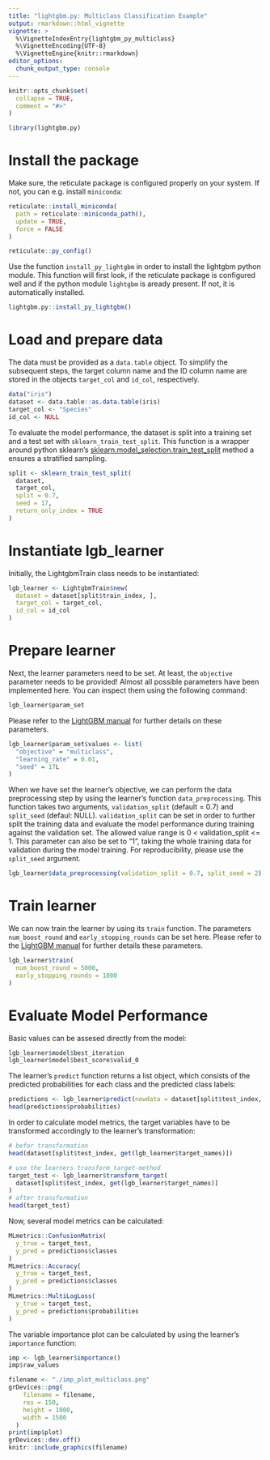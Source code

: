 ```yaml
---
title: "lightgbm.py: Multiclass Classification Example"
output: rmarkdown::html_vignette
vignette: >
  %\VignetteIndexEntry{lightgbm_py_multiclass}
  %\VignetteEncoding{UTF-8}
  %\VignetteEngine{knitr::rmarkdown}
editor_options: 
  chunk_output_type: console
---
```


```r
knitr::opts_chunk$set(
  collapse = TRUE,
  comment = "#>"
)
```

```r
library(lightgbm.py)
```

# Install the package

Make sure, the reticulate package is configured properly on your system. If not, you can e.g. install `miniconda`:

```r
reticulate::install_miniconda(
  path = reticulate::miniconda_path(),
  update = TRUE,
  force = FALSE
)
```
```r
reticulate::py_config()
```

Use the function `install_py_lightgbm` in order to install the lightgbm python module. This function will first look, if the reticulate package is configured well and if the python module `lightgbm` is aready present. If not, it is automatically installed. 

```r
lightgbm.py::install_py_lightgbm()
```

# Load and prepare data

The data must be provided as a `data.table` object. To simplify the subsequent steps, the target column name and the ID column name are stored in the objects `target_col` and `id_col`, respectively. 

```r
data("iris")
dataset <- data.table::as.data.table(iris)
target_col <- "Species"
id_col <- NULL
```

To evaluate the model performance, the dataset is split into a training set and a test set with `sklearn_train_test_split`. This function is a wrapper around python sklearn's [sklearn.model_selection.train_test_split](https://scikit-learn.org/stable/modules/generated/sklearn.model_selection.train_test_split.html) method a ensures a stratified sampling. 

```r
split <- sklearn_train_test_split(
  dataset,
  target_col,
  split = 0.7,
  seed = 17,
  return_only_index = TRUE
)
```

# Instantiate lgb_learner 

Initially, the LightgbmTrain class needs to be instantiated: 

```r
lgb_learner <- LightgbmTrain$new(
  dataset = dataset[split$train_index, ],
  target_col = target_col,
  id_col = id_col
)
```

# Prepare learner 

Next, the learner parameters need to be set. At least, the `objective` parameter needs to be provided! Almost all possible parameters have been implemented here. You can inspect them using the following command: 

```r
lgb_learner$param_set
```

Please refer to the [LightGBM manual](https://lightgbm.readthedocs.io) for further details on these parameters.  

```r
lgb_learner$param_set$values <- list(
  "objective" = "multiclass",
  "learning_rate" = 0.01,
  "seed" = 17L
)
```

When we have set the learner's objective, we can perform the data preprocessing step by using the learner's function `data_preprocessing`. This function takes two arguments, `validation_split` (default = 0.7) and `split_seed` (defaul: NULL). 
`validation_split` can be set in order to further split the training data and evaluate the model performance during training against the validation set. The allowed value range is 0 < validation_split <= 1. This parameter can also be set to "1", taking the whole training data for validation during the model training. For reproducibility, please use the `split_seed` argument. 

```r
lgb_learner$data_preprocessing(validation_split = 0.7, split_seed = 2)
```

# Train learner

We can now train the learner by using its `train` function. The parameters `num_boost_round` and `early_stopping_rounds` can be set here. Please refer to the [LightGBM manual](https://lightgbm.readthedocs.io) for further details these parameters. 

```r
lgb_learner$train(
  num_boost_round = 5000,
  early_stopping_rounds = 1000
)
```

# Evaluate Model Performance

Basic values can be assesed directly from the model: 

```r
lgb_learner$model$best_iteration
lgb_learner$model$best_score$valid_0
```

The learner's `predict` function returns a list object, which consists of the predicted probabilities for each class and the predicted class labels: 

```r
predictions <- lgb_learner$predict(newdata = dataset[split$test_index, ])
head(predictions$probabilities)
```

In order to calculate model metrics, the target variables have to be transformed accordingly to the learner's transformation:

```r
# befor transformation
head(dataset[split$test_index, get(lgb_learner$target_names)])

# use the learners transform_target-method
target_test <- lgb_learner$transform_target(
  dataset[split$test_index, get(lgb_learner$target_names)]
)
# after transformation
head(target_test)
```

Now, several model metrics can be calculated:

```r
MLmetrics::ConfusionMatrix(
  y_true = target_test,
  y_pred = predictions$classes
)
MLmetrics::Accuracy(
  y_true = target_test,
  y_pred = predictions$classes
)
MLmetrics::MultiLogLoss(
  y_true = target_test,
  y_pred = predictions$probabilities
)
```

The variable importance plot can be calculated by using the learner's `importance` function: 

```r
imp <- lgb_learner$importance()
imp$raw_values
```

```r
filename <- "./imp_plot_multiclass.png"
grDevices::png(
    filename = filename,
    res = 150,
    height = 1000,
    width = 1500
  )
print(imp$plot)
grDevices::dev.off()
knitr::include_graphics(filename)
```

